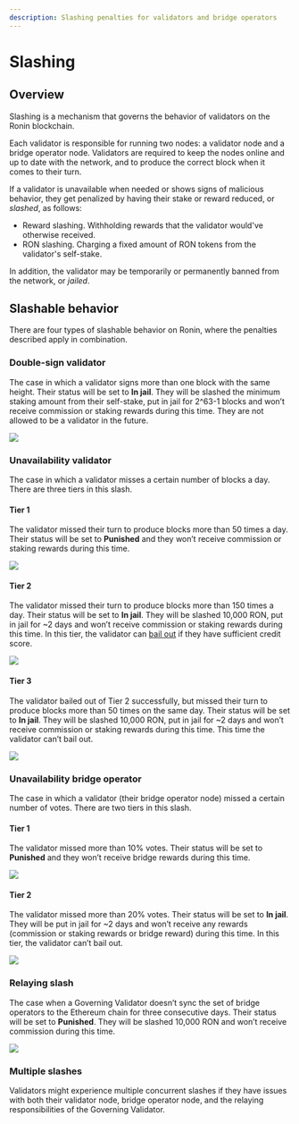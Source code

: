 ```yaml
---
description: Slashing penalties for validators and bridge operators
---
```



# Slashing

## Overview
Slashing is a mechanism that governs the behavior of validators on the Ronin blockchain.

Each validator is responsible for running two nodes: a validator node and
a bridge operator node. Validators are required to keep the nodes online and
up to date with the network, and to produce the correct block when it comes
to their turn.

If a validator is unavailable when needed or shows signs of malicious
behavior, they get penalized by having their stake or reward reduced,
or _slashed_, as follows:
* Reward slashing. Withholding rewards that the validator would've 
otherwise received.
* RON slashing. Charging a fixed amount of RON tokens from 
the validator's self-stake.

In addition, the validator may be temporarily or permanently banned
from the network, or _jailed_.

## Slashable behavior

There are four types of slashable behavior on Ronin, where
the penalties described apply in combination.

### Double-sign validator

The case in which a validator signs more than one block with the same height.
Their status will be set to **In jail**. They will be slashed the
minimum staking amount from their self-stake, put in jail for 2^63-1 blocks
and won’t receive commission or staking rewards during this time.
They are not allowed to be a validator in the future.

<img src={doubleSign} width={1224} />

### Unavailability validator

The case in which a validator misses a certain number of blocks a day. 
There are three tiers in this slash.

#### Tier 1

The validator missed their turn to produce blocks more than 50 times a day. 
Their status will be set to **Punished** and they won’t receive commission
or staking rewards during this time.

<img src={valSlashTierOne} width={1224} />

#### Tier 2

The validator missed their turn to produce blocks more than 150 times a day.
Their status will be set to **In jail**. They will be slashed 10,000 RON,
put in jail for ~2 days and won’t receive commission or staking rewards 
during this time. In this tier, the validator can [bail out](bailout.mdx) 
if they have sufficient credit score.

<img src={valSlashTierTwo} width={1224} />

#### Tier 3

The validator bailed out of Tier 2 successfully, but missed their turn to 
produce blocks more than 50 times on the same day. Their status will be 
set to **In jail**. They will be slashed 10,000 RON, put in jail for ~2 days
and won’t receive commission or staking rewards during this time. This time 
the validator can’t bail out.

<img src={valSlashTierThree} width={1224} />

### Unavailability bridge operator

The case in which a validator (their bridge operator node) missed a certain
number of votes. There are two tiers in this slash.

#### Tier 1

The validator missed more than 10% votes. Their status will be set to
**Punished** and they won’t receive bridge rewards during this time.

<img src={bridSlashTierOne} width={1224} />

#### Tier 2

The validator missed more than 20% votes. Their status will be set to 
**In jail**. They will be put in jail for ~2 days and won’t receive any
rewards (commission or staking rewards or bridge reward) during this time.
In this tier, the validator can’t bail out.

<img src={bridSlashTierTwo} width={1224} />

### Relaying slash

The case when a Governing Validator doesn’t sync the set of bridge operators
to the Ethereum chain for three consecutive days. Their status will be set to
**Punished**. They will be slashed 10,000 RON and won’t receive commission
during this time.

<img src={relayingSlash} width={1224} />

<p> </p>

### Multiple slashes

Validators might experience multiple concurrent slashes if they have issues
with both their validator node, bridge operator node, and the relaying
responsibilities of the Governing Validator.